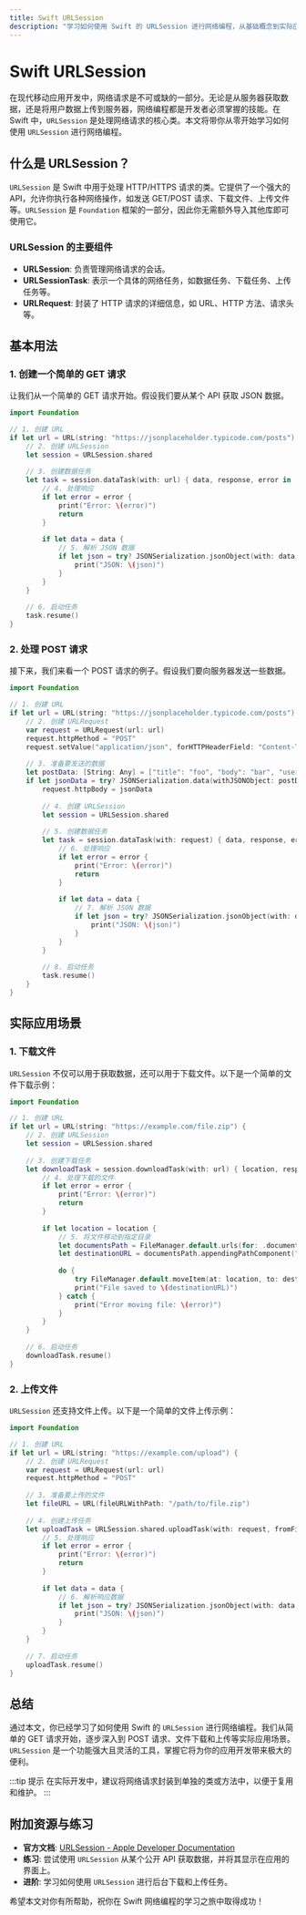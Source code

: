 ```yaml
---
title: Swift URLSession
description: "学习如何使用 Swift 的 URLSession 进行网络编程，从基础概念到实际应用场景，全面掌握 URLSession 的使用方法。"
---
```


# Swift URLSession

在现代移动应用开发中，网络请求是不可或缺的一部分。无论是从服务器获取数据，还是将用户数据上传到服务器，网络编程都是开发者必须掌握的技能。在 Swift 中，`URLSession` 是处理网络请求的核心类。本文将带你从零开始学习如何使用 `URLSession` 进行网络编程。

## 什么是 URLSession？

`URLSession` 是 Swift 中用于处理 HTTP/HTTPS 请求的类。它提供了一个强大的 API，允许你执行各种网络操作，如发送 GET/POST 请求、下载文件、上传文件等。`URLSession` 是 `Foundation` 框架的一部分，因此你无需额外导入其他库即可使用它。

### URLSession 的主要组件

- **URLSession**: 负责管理网络请求的会话。
- **URLSessionTask**: 表示一个具体的网络任务，如数据任务、下载任务、上传任务等。
- **URLRequest**: 封装了 HTTP 请求的详细信息，如 URL、HTTP 方法、请求头等。

## 基本用法

### 1. 创建一个简单的 GET 请求

让我们从一个简单的 GET 请求开始。假设我们要从某个 API 获取 JSON 数据。

```swift
import Foundation

// 1. 创建 URL
if let url = URL(string: "https://jsonplaceholder.typicode.com/posts") {
    // 2. 创建 URLSession
    let session = URLSession.shared
    
    // 3. 创建数据任务
    let task = session.dataTask(with: url) { data, response, error in
        // 4. 处理响应
        if let error = error {
            print("Error: \(error)")
            return
        }
        
        if let data = data {
            // 5. 解析 JSON 数据
            if let json = try? JSONSerialization.jsonObject(with: data, options: []) {
                print("JSON: \(json)")
            }
        }
    }
    
    // 6. 启动任务
    task.resume()
}
```

### 2. 处理 POST 请求

接下来，我们来看一个 POST 请求的例子。假设我们要向服务器发送一些数据。

```swift
import Foundation

// 1. 创建 URL
if let url = URL(string: "https://jsonplaceholder.typicode.com/posts") {
    // 2. 创建 URLRequest
    var request = URLRequest(url: url)
    request.httpMethod = "POST"
    request.setValue("application/json", forHTTPHeaderField: "Content-Type")
    
    // 3. 准备要发送的数据
    let postData: [String: Any] = ["title": "foo", "body": "bar", "userId": 1]
    if let jsonData = try? JSONSerialization.data(withJSONObject: postData, options: []) {
        request.httpBody = jsonData
        
        // 4. 创建 URLSession
        let session = URLSession.shared
        
        // 5. 创建数据任务
        let task = session.dataTask(with: request) { data, response, error in
            // 6. 处理响应
            if let error = error {
                print("Error: \(error)")
                return
            }
            
            if let data = data {
                // 7. 解析 JSON 数据
                if let json = try? JSONSerialization.jsonObject(with: data, options: []) {
                    print("JSON: \(json)")
                }
            }
        }
        
        // 8. 启动任务
        task.resume()
    }
}
```

## 实际应用场景

### 1. 下载文件

`URLSession` 不仅可以用于获取数据，还可以用于下载文件。以下是一个简单的文件下载示例：

```swift
import Foundation

// 1. 创建 URL
if let url = URL(string: "https://example.com/file.zip") {
    // 2. 创建 URLSession
    let session = URLSession.shared
    
    // 3. 创建下载任务
    let downloadTask = session.downloadTask(with: url) { location, response, error in
        // 4. 处理下载的文件
        if let error = error {
            print("Error: \(error)")
            return
        }
        
        if let location = location {
            // 5. 将文件移动到指定目录
            let documentsPath = FileManager.default.urls(for: .documentDirectory, in: .userDomainMask)[0]
            let destinationURL = documentsPath.appendingPathComponent("file.zip")
            
            do {
                try FileManager.default.moveItem(at: location, to: destinationURL)
                print("File saved to \(destinationURL)")
            } catch {
                print("Error moving file: \(error)")
            }
        }
    }
    
    // 6. 启动任务
    downloadTask.resume()
}
```

### 2. 上传文件

`URLSession` 还支持文件上传。以下是一个简单的文件上传示例：

```swift
import Foundation

// 1. 创建 URL
if let url = URL(string: "https://example.com/upload") {
    // 2. 创建 URLRequest
    var request = URLRequest(url: url)
    request.httpMethod = "POST"
    
    // 3. 准备要上传的文件
    let fileURL = URL(fileURLWithPath: "/path/to/file.zip")
    
    // 4. 创建上传任务
    let uploadTask = URLSession.shared.uploadTask(with: request, fromFile: fileURL) { data, response, error in
        // 5. 处理响应
        if let error = error {
            print("Error: \(error)")
            return
        }
        
        if let data = data {
            // 6. 解析响应数据
            if let json = try? JSONSerialization.jsonObject(with: data, options: []) {
                print("JSON: \(json)")
            }
        }
    }
    
    // 7. 启动任务
    uploadTask.resume()
}
```

## 总结

通过本文，你已经学习了如何使用 Swift 的 `URLSession` 进行网络编程。我们从简单的 GET 请求开始，逐步深入到 POST 请求、文件下载和上传等实际应用场景。`URLSession` 是一个功能强大且灵活的工具，掌握它将为你的应用开发带来极大的便利。

:::tip 提示
在实际开发中，建议将网络请求封装到单独的类或方法中，以便于复用和维护。
:::

## 附加资源与练习

- **官方文档**: [URLSession - Apple Developer Documentation](https://developer.apple.com/documentation/foundation/urlsession)
- **练习**: 尝试使用 `URLSession` 从某个公开 API 获取数据，并将其显示在应用的界面上。
- **进阶**: 学习如何使用 `URLSession` 进行后台下载和上传任务。

希望本文对你有所帮助，祝你在 Swift 网络编程的学习之旅中取得成功！